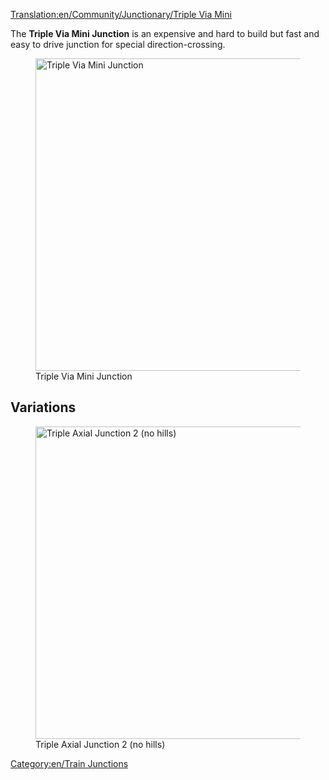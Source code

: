 [[Translation:en/Community/Junctionary/Triple Via Mini]]

{{en/Junctionsmenu}}

The '''Triple Via Mini Junction''' is an expensive and hard to build but fast and easy to drive junction for special direction-crossing.

[[File:en/3VM.png|none|thumb|500px|Triple Via Mini Junction]]

{{en/Junction Criteria|Expensive|3|1|1|1|1|0|1|1|0|0|1|||
*Handles a very large number of trains at a time.
*Uses special directions
*Small Area needed (8x12) 
*None or few sharp corners (see improved version for high speed)
*No Deadlocks or Jamming possible
*No Merging or Splitting of the lines
*Handling of single-lines and dual-lines possible. That's the reason no Splits or Merges are used. Do it by your own wishes.
}}

==Variations==
[[File:en/3VM2.png|none|thumb|500px|Triple Axial Junction 2 (no hills)]]

[[Category:en/Train Junctions]]